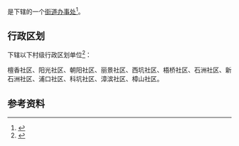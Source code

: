 {{中国乡级行政区|35/06/03/005/000}}

'''{{PAGENAMEBASE}}'''是{{PRC admin/fullname|35/06/03/005/000|3}}下辖的一个[[街道办事处|街道办事处]]<ref>{{PRC admin/ref sgc|{{PRC admin/parent|35/06/03/005/000}}}}</ref>。

== 行政区划 ==
{{PAGENAMEBASE}}下辖以下村级行政区划单位<ref>{{PRC admin/ref sgc|35/06/03/005/000}}</ref>：

檀香社区、阳光社区、朝阳社区、丽景社区、西坑社区、梧桥社区、石洲社区、新石洲社区、浦口社区、科坑社区、漳滨社区、樟山社区。

== 参考资料 ==
{{reflist}}

{{福建行政区划小作品}}
{{PRC admin/navcat|35/06/03/005/000}}